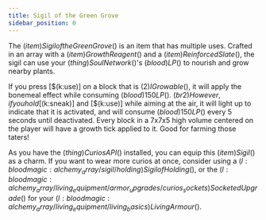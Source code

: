 ```yaml
---
title: Sigil of the Green Grove
sidebar_position: 0
---
```



The $(item)Sigil of the Green Grove$() is an item that has multiple uses. Crafted in an array with a $(item)Growth Reagent$() and a $(item)Reinforced Slate$(), the sigil can use your $(thing)Soul Network$()'s $(blood)LP$() to nourish and grow nearby plants.

If you press [$(k:use)] on a block that is $(2)IGrowable$(), it will apply the bonemeal effect while consuming $(blood)150 LP$(). $(br2)However, if you hold [$(k:sneak)] and [$(k:use)] while aiming at the air, it will light up to indicate that it is activated, and will consume $(blood)150 LP$() every 5 seconds until deactivated. Every block in a 7x7x5 high volume centered on the player will have a growth tick applied to it. Good for farming those taters!

As you have the $(thing)Curios API$() installed, you can equip this $(item)Sigil$() as a charm. If you want to wear more curios at once, consider using a $(l:bloodmagic:alchemy_array/sigil/holding)Sigil of Holding$(), or the $(l:bloodmagic:alchemy_array/living_equipment/armor_upgrades/curios_sockets)Socketed Upgrade$() for your $(l:bloodmagic:alchemy_array/living_equipment/living_basics)Living Armour$().

